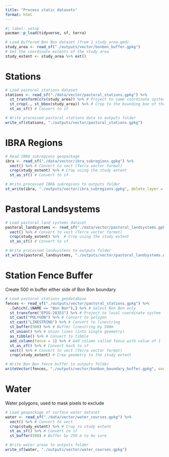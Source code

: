 ```yaml
---
title: "Process static datasets"
format: html
---
```


```r
#| label: setup
pacman::p_load(tidyverse, sf, terra)

# Load Buffered Bon Bon dataset (from 1_study_area.qmd)
study_area <- read_sf("./outputs/vector/bonbon_buffer.gpkg")
# Get the coordinate extents of the study area
study_extent <- study_area %>% ext()
```

# Stations

```r
# Load pastoral stations dataset
stations <- read_sf("./data/vector/pastoral_stations.gpkg") %>%
  st_transform(crs(study_area)) %>% # Project to same coordinate system as study area
  st_crop(., st_bbox(study_area)) %>% # Crop to the bounding box of the study area
  st_as_sf() # Convert to sf

# Write processed pastoral stations data to outputs folder
write_sf(stations, "./outputs/vector/pastoral_stations.gpkg")
```

# IBRA Regions

```r
# Read IBRA subregions geopackage
ibra <- read_sf("./data/vector/ibra_subregions.gpkg") %>%
  vect() %>% # Convert to vect (Terra vector format)
  crop(study_extent) %>% # Crop using the study extent
  st_as_sf() # Convert to sf

# Write processed IBRA subregions to outputs folder
st_write(ibra, "./outputs/vector/ibra_subregions.gpkg", delete_layer = T)
```

# Pastoral Landsystems

```r
# Load pastoral land systems dataset
pastoral_landsystems <- read_sf("./data/vector/pastoral_landsystems.gpkg") %>%
  vect() %>% # Convert to vect (Terra vector format)
  crop(study_extent) %>%  # Crop using the study extent
  st_as_sf() # Convert to sf

# Write processed landsystens to outputs folder
st_write(pastoral_landsystems, "./outputs/vector/pastoral_landsystems.gpkg", delete_layer = T)
```

# Station Fence Buffer
Create 500 m buffer either side of Bon Bon boundary
```r
# Load pastoral stations geodatabase
fences <- read_sf("./outputs/vector/pastoral_stations.gpkg") %>%
  .[which(.$NAME == "Bon Bon"),] %>% # Select Bon Bon only 
  st_transform("EPSG:28353") %>% # Project to local coordinate system
  st_cast("POLYGON") %>% # Convert to polygon
  st_cast("LINESTRING") %>% # Convert to linestring
  st_buffer(500) %>% # Buffer linestring by 500m
  st_union() %>% # Union lines (into single geometry)
  as_tibble() %>% # Convert to tibble
  add_column(fence = 1) %>% # Add column called fence with value of 1
  st_as_sf() %>% # Convert back to sf
  vect() %>% # Convert to vect (Terra vector format)
  crop(study_extent) # Crop geometry to the study extent

# Write Bon Bon fence buffer to outputs folder
writeVector(fences, "./outputs/vector/bonbon_boundary_buffer.gpkg", overwrite = T)
```

# Water
Water polygons, used to mask pixels to exclude

```r
# Load geopackage of surface water dataset
water <- read_sf("./data/vector/water_courses.gpkg") %>%
  vect() %>% # Convert to vect
  crop(study_extent) %>% # Crop to study extent
  st_as_sf() %>% # Convert to sf
  st_buffer(500) # Buffer by 250 m to be sure

# Write water areas to outputs folder
write_sf(water, "./outputs/vector/water_courses.gpkg")
```
